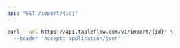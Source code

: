 ```yaml
---
api: "GET /import/{id}"
---
```


<RequestExample>

```bash cURL
curl --url https://api.tableflow.com/v1/import/{id}" \
  --header 'Accept: application/json'
```

</RequestExample>
